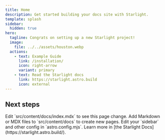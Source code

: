```yaml
---
title: Home
description: Get started building your docs site with Starlight.
template: splash
sidebar:
  hidden: true
hero:
  tagline: Congrats on setting up a new Starlight project!
  image:
    file: ../../assets/houston.webp
  actions:
    - text: Example Guide
      link: /installation/
      icon: right-arrow
      variant: primary
    - text: Read the Starlight docs
      link: https://starlight.astro.build
      icon: external
---
```




## Next steps

<Ease client:visible />

<CardGrid stagger>
  <Card title='Update content' icon='pencil'>
    Edit `src/content/docs/index.mdx` to see this page change.
  </Card>
  <Card title='Add new content' icon='add-document'>
    Add Markdown or MDX files to `src/content/docs` to create new pages.
  </Card>
  <Card title='Configure your site' icon='setting'>
    Edit your `sidebar` and other config in `astro.config.mjs`.
  </Card>
  <Card title='Read the docs' icon='open-book'>
    Learn more in [the Starlight Docs](https://starlight.astro.build/).
  </Card>
</CardGrid>
